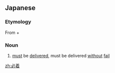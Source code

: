 ==Japanese==
{{ja-kanjitab|ひつ|k1=ひっ|ちゃく|yomi=on}}

===Etymology===
From {{m|ja|必|sc=Jpan|tr=hitsu||must}} + {{m|ja|着|sc=Jpan|tr=chaku||arrive}}

===Noun===
{{ja-noun|ひっちゃく}}

# {{lb|ja|of mail}} [[must]] be [[delivered]], must be delivered [[without]] [[fail]]

[[zh:必着]]